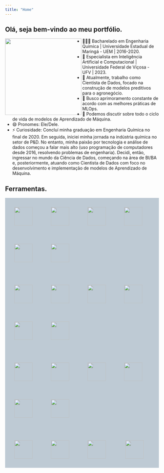 ```yaml
---
title: "Home"
---
```


## Olá, seja bem-vindo ao meu portfólio.

<img align="left" width="250px" style="margin-top: 0px" src="./img/me-removebg.png" >

- 👨🏻‍🎓 Bacharelado em Engenharia Química | Universidade Estadual de Maringá - UEM | 2016-2020.
- 🏅 Especialista em Inteligência Artificial e Computacional | Universidade Federal de Viçosa - UFV | 2023.
- 🔭 Atualmente, trabalho como Cientista de Dados, focado na construção de modelos preditivos para o agronegócio.
- 🌱 Busco aprimoramento constante de acordo com as melhores práticas de MLOps.
- 💬 Podemos discutir sobre todo o ciclo de vida de modelos de Aprendizado de Máquina.
- 😄 Pronomes: Ele/Dele.
- ⚡ Curiosidade: Concluí minha graduação em Engenharia Química no final de 2020. Em seguida, iniciei minha jornada na indústria química no setor de P&D. No entanto, minha paixão por tecnologia e análise de dados começou a falar mais alto (uso programação de computadores desde 2016, resolvendo problemas de engenharia). Decidi, então, ingressar no mundo da Ciência de Dados, começando na área de BI/BA e, posteriormente, atuando como Cientista de Dados com foco no desenvolvimento e implementação de modelos de Aprendizado de Máquina.


## Ferramentas.
<div style="background-color: #becad4">
         
<img src="https://cdn.jsdelivr.net/gh/devicons/devicon@latest/icons/amazonwebservices/amazonwebservices-original-wordmark.svg" width="60" height="60" vspace="30" hspace="30"/><img src="https://cdn.jsdelivr.net/gh/devicons/devicon/icons/anaconda/anaconda-original-wordmark.svg" width="60" height="60" vspace="30" hspace="30"/><img src="https://cdn.jsdelivr.net/gh/devicons/devicon@latest/icons/bash/bash-original.svg" width="60" height="60" vspace="30" hspace="30"/><img src="https://cdn.jsdelivr.net/gh/devicons/devicon@latest/icons/css3/css3-original-wordmark.svg" width="60" height="60" vspace="30" hspace="30"/><img src="https://cdn.jsdelivr.net/gh/devicons/devicon@latest/icons/docker/docker-original-wordmark.svg" width="60" height="60" vspace="30" hspace="30"/><img src="https://cdn.jsdelivr.net/gh/devicons/devicon@latest/icons/flask/flask-original-wordmark.svg" width="60" height="60" vspace="30" hspace="30"/>

<img src="https://cdn.jsdelivr.net/gh/devicons/devicon/icons/git/git-original-wordmark.svg" width="60" height="60" vspace="30" hspace="30"><img src="https://cdn.jsdelivr.net/gh/devicons/devicon/icons/github/github-original-wordmark.svg" width="60" height="60" vspace="30" hspace="30"/><img src="https://cdn.jsdelivr.net/gh/devicons/devicon@latest/icons/html5/html5-original-wordmark.svg" width="60" height="60" vspace="30" hspace="30"/><img src="https://cdn.jsdelivr.net/gh/devicons/devicon/icons/jupyter/jupyter-original-wordmark.svg" width="60" height="60" vspace="30" hspace="30"/><img src="https://cdn.jsdelivr.net/gh/devicons/devicon/icons/linux/linux-original.svg" width="60" height="60" vspace="30" hspace="30"/><img src="https://cdn.jsdelivr.net/gh/devicons/devicon@latest/icons/mongodb/mongodb-original-wordmark.svg" width="60" height="60" vspace="30" hspace="30"/>          

<img src="https://cdn.jsdelivr.net/gh/devicons/devicon/icons/mysql/mysql-original-wordmark.svg" width="60" height="60" vspace="30" hspace="30"/><img src="https://cdn.jsdelivr.net/gh/devicons/devicon/icons/numpy/numpy-original-wordmark.svg" width="60" height="60" vspace="30" hspace="30"/><img src="https://cdn.jsdelivr.net/gh/devicons/devicon/icons/pandas/pandas-original-wordmark.svg" width="60" height="60" vspace="30" hspace="30"/><img src="https://cdn.jsdelivr.net/gh/devicons/devicon/icons/postgresql/postgresql-original-wordmark.svg" width="60" height="60" vspace="30" hspace="30"/><img src="https://cdn.jsdelivr.net/gh/devicons/devicon/icons/python/python-original-wordmark.svg" width="60" height="60" vspace="30" hspace="30"/><img src="https://cdn.jsdelivr.net/gh/devicons/devicon@latest/icons/scikitlearn/scikitlearn-original.svg" width="60" height="60" vspace="30" hspace="30"/>

<img src="https://cdn.jsdelivr.net/gh/devicons/devicon@latest/icons/apachespark/apachespark-original-wordmark.svg" width="60" height="60" vspace="30" hspace="30"/><img src="https://cdn.jsdelivr.net/gh/devicons/devicon/icons/tensorflow/tensorflow-original.svg" width="60" height="60" vspace="30" hspace="30"/><img src="https://cdn.jsdelivr.net/gh/devicons/devicon/icons/vscode/vscode-plain-wordmark.svg" width="60" height="60" vspace="30" hspace="30"/>
<img src="https://cdn.jsdelivr.net/gh/devicons/devicon@latest/icons/yaml/yaml-original.svg" width="60" height="60" vspace="30" hspace="30"/>
          
</p>

</div>
